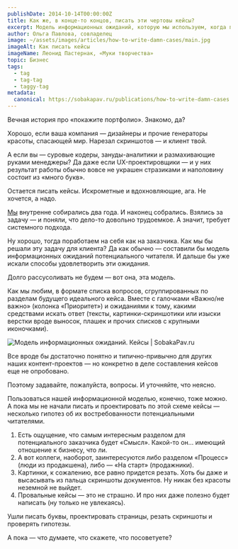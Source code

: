 ```yaml
---
publishDate: 2014-10-14T00:00:00Z
title: Как же, в конце-то концов, писать эти чертовы кейсы?
excerpt: Модель информационных ожиданий, которую мы используем, когда пишем кейсы.
author: Ольга Павлова, совладелец
image: ~/assets/images/articles/how-to-write-damn-cases/main.jpg
imageAlt: Как писать кейсы
imageName: Леонид Пастернак, «Муки творчества»
topic: Бизнес
tags:
  - tag
  - tag-tag
  - taggy-tag
metadata:
  canonical: https://sobakapav.ru/publications/how-to-write-damn-cases
---
```



Вечная история про «покажите портфолио». Знакомо, да?

Хорошо, если ваша компания — дизайнеры и прочие генераторы красоты, спасающей мир. Нарезал скриншотов — и клиент твой.

А если вы — суровые кодеры, зануды-аналитики и размахивающие руками менеджеры? Да даже если UX-проектировщики — и у них результат работы обычно вовсе не украшен стразиками и наполовину состоит из «много букв».

Остается писать кейсы. Искрометные и вдохновляющие, ага. Не хочется, а надо.

[Мы](https://sobakapav.ru/portfolio) внутренне собирались два года. И наконец собрались. Взялись за задачу — и поняли, что дело-то довольно трудоемкое. А значит, требует системного подхода.

Ну хорошо, тогда поработаем на себя как на заказчика. Как мы бы решали эту задачу для клиента? Да как обычно — составили бы модель информационных ожиданий потенциального читателя. И дальше бы уже искали способы удовлетворить эти ожидания.

Долго рассусоливать не будем — вот она, эта модель.

Как мы любим, в формате списка вопросов, сгруппированных по разделам будущего идеального кейса. Вместе с галочками «Важно/не важно» (колонка «Приоритет») и ожиданиями к тому, какими средствами искать ответ (тексты, картинки-скриншотики или изыски верстки вроде выносок, плашек и прочих списков с крупными иконочками).

![Модель информационных ожиданий. Кейсы | SobakaPav.ru](~/assets/images/articles/how-to-write-damn-cases/1.png)

Все вроде бы достаточно понятно и типично-привычно для других наших контент-проектов — но конкретно в деле составления кейсов еще не опробовано.

Поэтому задавайте, пожалуйста, вопросы. И уточняйте, что неясно.


Пользоваться нашей информационной моделью, конечно, тоже можно.
А пока мы не начали писать и проектировать по этой схеме кейсы — несколько гипотез об их востребованности потенциальными читателями.

1. Есть ощущение, что самым интересным разделом для потенциального заказчика будет «Смысл». Какой-то он… имеющий отношение к бизнесу, что ли.
2. А вот коллеги, наоборот, заинтересуются либо разделом «Процесс» (люди из продакшена), либо — «На старт» (продажники).
3. Картинки, к сожалению, все равно придется резать. Хоть бы даже и высасывать из пальца скриншоты документов. Ну никак без красоты неземной не выйдет.
4. Провальные кейсы — это не страшно. И про них даже полезно будет написать (ну только не увлекаясь).

Ушли писать буквы, проектировать страницы, резать скриншоты и проверять гипотезы.

А пока — что думаете, что скажете, что посоветуете?

